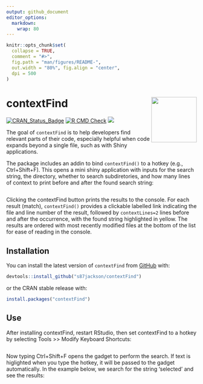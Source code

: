 ```yaml
---
output: github_document
editor_options: 
  markdown: 
    wrap: 80
---
```


<!-- README.md is generated from README.Rmd. Please edit that file -->

```r
knitr::opts_chunk$set(
  collapse = TRUE,
  comment = "#>",
  fig.path = "man/figures/README-",
  out.width = "80%", fig.align = "center",
  dpi = 500
)
```

# contextFind <img src="man/logo.svg" align="right" width="120"/>

<!-- badges: start -->

[![CRAN_Status_Badge](https://www.r-pkg.org/badges/version/contextFind)](https://cran.r-project.org/package=contextFind)
[![R CMD
Check](https://github.com/s87jackson/contextFind/actions/workflows/R-CMD-check.yaml/badge.svg)](https://github.com/s87jackson/contextFind/actions/workflows/R-CMD-check.yaml)
[![](https://cranlogs.r-pkg.org/badges/grand-total/contextFind)](https://CRAN.R-project.org/package=contextFind)

<!-- badges: end -->

The goal of `contextFind` is to help developers find relevant parts of their code,
especially helpful when code expands beyond a single file, such as with Shiny applications. 

The package includes an addin to bind `contextFind()` to a hotkey (e.g., Ctrl+Shift+F).
This opens a mini shiny application with inputs for the search string, the directory,
whether to search subdiretories, and how many lines of context to print before
and after the found search string:

![\n](inst/images/miniPage.png)

Clicking the contextFind button prints the results to the console. For each result (match), `contextFind()` 
provides a clickable labelled link indicating the file and line number of the result, followed by
`contextLines=2` lines before and after the occurrence, with the found string highlighted in yellow.
The results are ordered with most recently modified files at the bottom of the list for ease of reading in the console.


## Installation

You can install the latest version of `contextFind` from [GitHub](https://github.com/)
with:

``` r
devtools::install_github("s87jackson/contextFind")
```

or the CRAN stable release with:

``` r
install.packages("contextFind")
```

## Use

After installing contextFind, restart RStudio, then set contextFind to a hotkey by
selecting Tools >> Modify Keyboard Shortcuts:

![\n](inst/images/hotkey.png)


Now typing Ctrl+Shift+F opens the gadget to perform the search. If text is higlighted when you 
type the hotkey, it will be passed to the gadget automatically. In the example below, 
we search for the string 'selected' and see the results:

![\n](inst/images/results.png)
